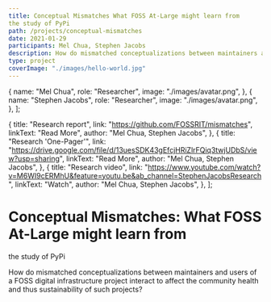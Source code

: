 ```yaml
---
title: Conceptual Mismatches What FOSS At-Large might learn from
the study of PyPi
path: /projects/conceptual-mismatches
date: 2021-01-29
participants: Mel Chua, Stephen Jacobs
description: How do mismatched conceptualizations between maintainers and users of a FOSS digital infrastructure project interact to affect the community health and thus sustainability of such projects?
type: project
coverImage: "./images/hello-world.jpg"
---
```


  {
    name: "Mel Chua",
    role: "Researcher",
    image: "./images/avatar.png",
  },
  {
    name: "Stephen Jacobs",
    role: "Researcher",
    image: "./images/avatar.png",
  },
];

  {
    title: "Research report",
    link: "https://github.com/FOSSRIT/mismatches",
    linkText: "Read More",
    author: "Mel Chua, Stephen Jacobs",
  },
  {
    title: "Research 'One-Pager'",
    link: "https://drive.google.com/file/d/13uesSDK43gEfcjHRiZlrFQiq3twjUDbS/view?usp=sharing",
    linkText: "Read More",
    author: "Mel Chua, Stephen Jacobs",
  },
  {
    title: "Research video",
    link: "https://www.youtube.com/watch?v=M6WI9cERMhU&feature=youtu.be&ab_channel=StephenJacobsResearch",
    linkText: "Watch",
    author: "Mel Chua, Stephen Jacobs",
  },
];

# Conceptual Mismatches: What FOSS At-Large might learn from
the study of PyPi

How do mismatched conceptualizations between maintainers and users of a FOSS digital infrastructure project interact to affect the community health and thus sustainability of such projects?